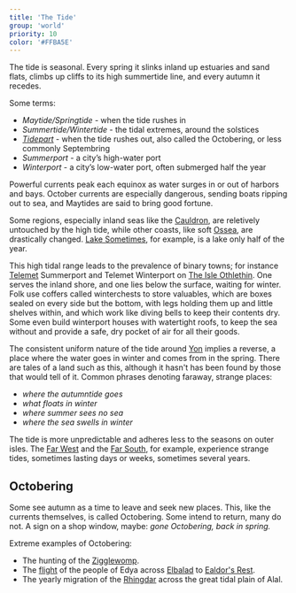 ```yaml
---
title: 'The Tide'
group: 'world'
priority: 10
color: '#FFBA5E'
---
```


The tide is seasonal. Every spring it slinks inland up estuaries and sand flats, climbs up cliffs to its high summertide line, and every autumn it recedes.

Some terms:
- _Maytide/Springtide_ - when the tide rushes in
- _Summertide/Wintertide_ - the tidal extremes, around the solstices
- _[Tidepart](tide#octobering)_ - when the tide rushes out, also called the Octobering, or less commonly Septembring
- _Summerport_ - a city’s high-water port
- _Winterport_ - a city’s low-water port, often submerged half the year

Powerful currents peak each equinox as water surges in or out of harbors and bays. October currents are especially dangerous, sending boats ripping out to sea, and Maytides are said to bring good fortune.

Some regions, especially inland seas like the [Cauldron](), are reletively untouched by the high tide, while other coasts, like soft [Ossea](ossea), are drastically changed. [Lake Sometimes](), for example, is a lake only half of the year.

This high tidal range leads to the prevalence of binary towns; for instance [Telemet]() Summerport and Telemet Winterport on [The Isle Othlethin](othlethin). One serves the inland shore, and one lies below the surface, waiting for winter. Folk use coffers called winterchests to store valuables, which are boxes sealed on every side but the bottom, with legs holding them up and little shelves within, and which work like diving bells to keep their contents dry. Some even build winterport houses with watertight roofs, to keep the sea without and provide a safe, dry pocket of air for all their goods.

The consistent uniform nature of the tide around [Yon]() implies a reverse, a place where the water goes in winter and comes from in the spring. There are tales of a land such as this, although it hasn't has been found by those that would tell of it. Common phrases denoting faraway, strange places:
- _where the autumntide goes_
- _what floats in winter_
- _where summer sees no sea_
- _where the sea swells in winter_

The tide is more unpredictable and adheres less to the seasons on outer isles. The [Far West]() and the [Far South](), for example, experience strange tides, sometimes lasting days or weeks, sometimes several years.

## Octobering

Some see autumn as a time to leave and seek new places. This, like the currents themselves, is called Octobering. Some intend to return, many do not. A sign on a shop window, maybe: _gone Octobering, back in spring._

Extreme examples of Octobering:
- The hunting of the [Zigglewomp](zigglewomping).
- The [flight](edya#flight) of the people of Edya across [Elbalad](mountains#elbalad) to [Ealdor's Rest](ealdorsrest).
- The yearly migration of the [Rhingdar](#alal) across the great tidal plain of Alal.
